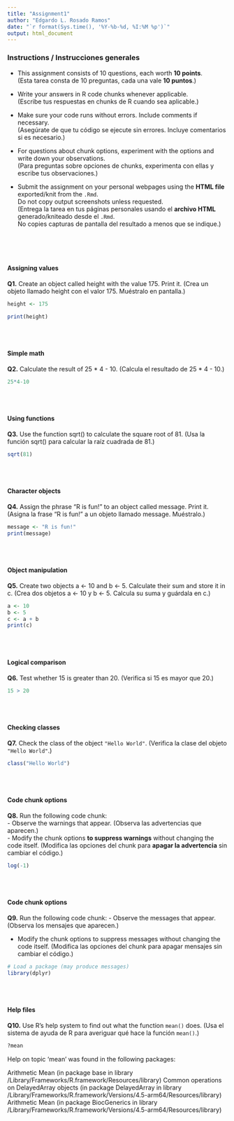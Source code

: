 ```yaml
---
title: "Assignment1"
author: "Edgardo L. Rosado Ramos"
date: "`r format(Sys.time(), '%Y-%b-%d, %I:%M %p')`"
output: html_document
---
```


### Instructions / Instrucciones generales

- This assignment consists of 10 questions, each worth **10 points**.  
(Esta tarea consta de 10 preguntas, cada una vale **10 puntos**.)

- Write your answers in R code chunks whenever applicable.  
(Escribe tus respuestas en chunks de R cuando sea aplicable.)

- Make sure your code runs without errors. Include comments if necessary.  
(Asegúrate de que tu código se ejecute sin errores. Incluye comentarios si es necesario.)

- For questions about chunk options, experiment with the options and write down your observations.  
(Para preguntas sobre opciones de chunks, experimenta con ellas y escribe tus observaciones.)

- Submit the assignment on your personal webpages using the **HTML file** exported/knit from the `.Rmd`.  
Do not copy output screenshots unless requested.  
(Entrega la tarea en tus páginas personales usando el **archivo HTML** generado/kniteado desde el `.Rmd`.  
No copies capturas de pantalla del resultado a menos que se indique.)

<br><br><br>

#### **Assigning values**
**Q1.** Create an object called height with the value 175. Print it. (Crea un objeto llamado height con el valor 175. Muéstralo en pantalla.)
```r
height <- 175

print(height)
```

<br><br>

#### **Simple math**
**Q2.** Calculate the result of 25 * 4 - 10. (Calcula el resultado de 25 * 4 - 10.)

```r
25*4-10

```

<br><br>

####  **Using functions**
**Q3.** Use the function sqrt() to calculate the square root of 81. (Usa la función sqrt() para calcular la raíz cuadrada de 81.)
```r
sqrt(81)
```

<br><br>

#### **Character objects**
**Q4.** Assign the phrase "R is fun!" to an object called message. Print it. (Asigna la frase "R is fun!" a un objeto llamado message. Muéstralo.)
```r
message <- "R is fun!"
print(message)

```

<br><br>

#### **Object manipulation**
**Q5.** Create two objects a <- 10 and b <- 5. Calculate their sum and store it in c.
(Crea dos objetos a <- 10 y b <- 5. Calcula su suma y guárdala en c.)
```r
a <- 10
b <- 5
c <- a + b
print(c)
```
<br><br>

#### **Logical comparison**
**Q6.** Test whether 15 is greater than 20.  (Verifica si 15 es mayor que 20.)  
```r
15 > 20
```
<br><br>

#### **Checking classes**
**Q7.** Check the class of the object `"Hello World"`.  (Verifica la clase del objeto `"Hello World"`.)  

```r
class("Hello World")
```


<br><br>

#### **Code chunk options**
**Q8.** Run the following code chunk:  
- Observe the warnings that appear. (Observa las advertencias que aparecen.)  
- Modify the chunk options **to suppress warnings** without changing the code itself. (Modifica las opciones del chunk para **apagar la advertencia** sin cambiar el código.)

```r
log(-1)
```

<br><br>

#### **Code chunk options**
**Q9.** Run the following code chunk:
- Observe the messages that appear. (Observa los mensajes que aparecen.)

- Modify the chunk options to suppress messages without changing the code itself.
(Modifica las opciones del chunk para apagar mensajes sin cambiar el código.)
```r
# Load a package (may produce messages)
library(dplyr)
```

<br><br>

#### **Help files**
**Q10.** Use R's help system to find out what the function `mean()` does. (Usa el sistema de ayuda de R para averiguar qué hace la función `mean()`.)
```r
?mean
```
Help on topic 'mean' was found in the following packages:

Arithmetic Mean
(in package base in library /Library/Frameworks/R.framework/Resources/library)
Common operations on DelayedArray objects
(in package DelayedArray in library /Library/Frameworks/R.framework/Versions/4.5-arm64/Resources/library)
Arithmetic Mean
(in package BiocGenerics in library /Library/Frameworks/R.framework/Versions/4.5-arm64/Resources/library)

<br><br><br><br><br><br><br><br>




